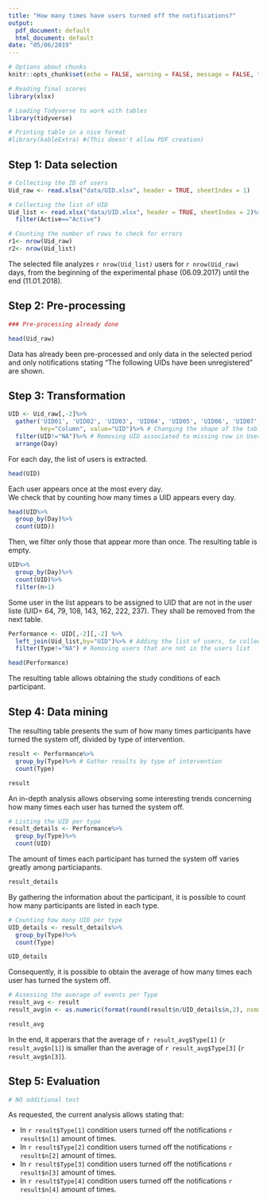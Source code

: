 ```yaml
---
title: "How many times have users turned off the notifications?"
output:
  pdf_document: default
  html_document: default
date: "05/06/2019"
---
```

```r
# Options about chunks
knitr::opts_chunk$set(echo = FALSE, warning = FALSE, message = FALSE, tidy = TRUE)

# Reading final scores
library(xlsx)

# Loading Todyverse to work with tables
library(tidyverse)

# Printing table in a nice format
#library(kableExtra) #(This doesn't allow PDF creation)

```


## Step 1: Data selection

```r
# Collecting the ID of users
Uid_raw <- read.xlsx("data/UID.xlsx", header = TRUE, sheetIndex = 1)

# Collecting the list of UID
Uid_list <- read.xlsx("data/UID.xlsx", header = TRUE, sheetIndex = 2)%>%
  filter(Active=="Active")

# Counting the number of rows to check for errors  
r1<- nrow(Uid_raw)
r2<- nrow(Uid_list)
```

The selected file analyzes `r nrow(Uid_list)` users for `r nrow(Uid_raw)` days, from the beginning of the experimental phase (06.09.2017) until the end (11.01.2018).

## Step 2: Pre-processing

```r
### Pre-processing already done

head(Uid_raw)
```

Data has already been pre-processed and only data in the selected period and only notifications stating "The following UIDs have been unregistered" are shown.

## Step 3: Transformation

```r
UID <- Uid_raw[,-2]%>%
  gather('UID01', 'UID02', 'UID03', 'UID04', 'UID05', 'UID06', 'UID07', 'UID08', 'UID09', 'UID10', 'UID11', 'UID12',
         key="Column", value="UID")%>% # Changing the shape of the table
  filter(UID!="NA")%>% # Removing UID associated to missing row in Users list tab
  arrange(Day)
```

For each day, the list of users is extracted.   

```r
head(UID) 
```

Each user appears once at the most every day.   
We check that by counting how many times a UID appears every day.  
```r
head(UID%>%
  group_by(Day)%>%
  count(UID))

```
Then, we filter only those that appear more than once. The resulting table is empty.
```r
UID%>%
  group_by(Day)%>%
  count(UID)%>%
  filter(n>1)
```

Some user in the list appears to be assigned to UID that are not in the user liste (UID= 64, 79,	108,	143,	162,	222,	237).
They shall be removed from the next table.   

```r
Performance <- UID[,-2][,-2] %>%
  left_join(Uid_list,by="UID")%>% # Adding the list of users, to collect data about the type of intervention
  filter(Type!="NA") # Removing users that are not in the users list

head(Performance)

```

The resulting table allows obtaining the study conditions of each participant.

## Step 4: Data mining

The resulting table presents the sum of how many times participants have turned the system off, divided by type of intervention.   

```r
result <- Performance%>%
  group_by(Type)%>% # Gather results by type of intervention
  count(Type)

result

```

An in-depth analysis allows observing some interesting trends concerning how many times each user has turned the system off.   
```r
# Listing the UID per type
result_details <- Performance%>%
  group_by(Type)%>%
  count(UID)
```

The amount of times each participant has turned the system off varies greatly among particiapants.  
```r
result_details
```

By gathering the information about the participant, it is possible to count how many participants are listed in each type.   
```r
# Counting how many UID per type
UID_details <- result_details%>%
  group_by(Type)%>%
  count(Type)

UID_details
```

Consequently, it is possible to obtain the average of how many times each user has turned the system off.   
```r
# Assessing the average of events per Type
result_avg <- result
result_avg$n <- as.numeric(format(round(result$n/UID_details$n,2), nsmall = 2))

result_avg
```

In the end, it apperars that the average of `r result_avg$Type[1]` (`r result_avg$n[1]`) is smaller than the average of `r result_avg$Type[3]` (`r result_avg$n[3]`).

## Step 5: Evaluation

```r
# NO additional test
```

As requested, the current analysis allows stating that:    

* In `r result$Type[1]` condition users turned off the notifications `r result$n[1]` amount of times.   
* In `r result$Type[2]` condition users turned off the notifications `r result$n[2]` amount of times.   
* In `r result$Type[3]` condition users turned off the notifications `r result$n[3]` amount of times.   
* In `r result$Type[4]` condition users turned off the notifications `r result$n[4]` amount of times.   

